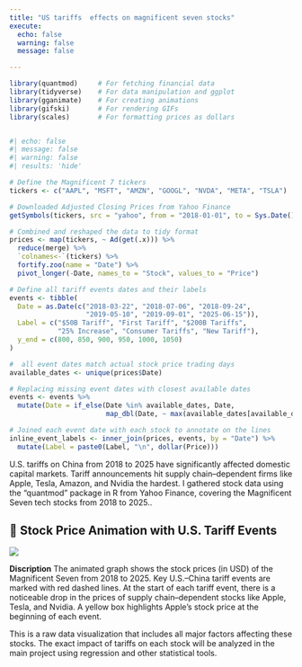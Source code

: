 ```yaml
---
title: "US tariffs  effects on magnificent seven stocks"
execute: 
  echo: false
  warning: false
  message: false

---
```


```r
library(quantmod)     # For fetching financial data
library(tidyverse)    # For data manipulation and ggplot
library(gganimate)    # For creating animations
library(gifski)       # For rendering GIFs
library(scales)       # For formatting prices as dollars



```

```r
#| echo: false
#| message: false
#| warning: false
#| results: 'hide'

# Define the Magnificent 7 tickers
tickers <- c("AAPL", "MSFT", "AMZN", "GOOGL", "NVDA", "META", "TSLA")

# Downloaded Adjusted Closing Prices from Yahoo Finance
getSymbols(tickers, src = "yahoo", from = "2018-01-01", to = Sys.Date())

# Combined and reshaped the data to tidy format 
prices <- map(tickers, ~ Ad(get(.x))) %>%
  reduce(merge) %>%
  `colnames<-`(tickers) %>%
  fortify.zoo(name = "Date") %>%
  pivot_longer(-Date, names_to = "Stock", values_to = "Price")


```

```r
# Define all tariff events dates and their labels
events <- tibble(
  Date = as.Date(c("2018-03-22", "2018-07-06", "2018-09-24",
                   "2019-05-10", "2019-09-01", "2025-06-15")),
  Label = c("$50B Tariff", "First Tariff", "$200B Tariffs",
            "25% Increase", "Consumer Tariffs", "New Tariff"),
  y_end = c(800, 850, 900, 950, 1000, 1050)
)

#  all event dates match actual stock price trading days
available_dates <- unique(prices$Date)

# Replacing missing event dates with closest available dates
events <- events %>%
  mutate(Date = if_else(Date %in% available_dates, Date,
                        map_dbl(Date, ~ max(available_dates[available_dates <= .x])) %>% as.Date(origin = "1970-01-01")))


```

```r
# Joined each event date with each stock to annotate on the lines
inline_event_labels <- inner_join(prices, events, by = "Date") %>%
  mutate(Label = paste0(Label, "\n", dollar(Price)))

```
U.S. tariffs on China from 2018 to 2025 have significantly affected domestic capital markets. Tariff announcements hit supply chain–dependent firms like Apple, Tesla, Amazon, and Nvidia the hardest. I gathered stock data using the "quantmod" package in R from Yahoo Finance, covering the Magnificent Seven tech stocks from 2018 to 2025..



## 🎥 Stock Price Animation with U.S. Tariff Events
![](stocks_tariffs.gif)

**Discription**
The animated graph shows the stock prices (in USD) of the Magnificent Seven from 2018 to 2025. Key U.S.–China tariff events are marked with red dashed lines. At the start of each tariff event, there is a noticeable drop in the prices of supply chain–dependent stocks like Apple, Tesla, and Nvidia. A yellow box highlights Apple’s stock price at the beginning of each event.

This is a raw data visualization that includes all major factors affecting these stocks. The exact impact of tariffs on each stock will be analyzed in the main project using regression and other statistical tools.











